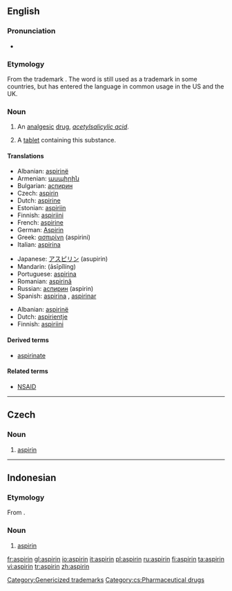 {{see|Aspirin}}
{{wikipedia}}
==English==

===Pronunciation===
*{{IPA|/ˈæspɻɪn/}}

===Etymology===
From the {{G.}} trademark {{term|Aspirin|lang=de}}. The word is still used as a trademark in some countries, but has entered the language in common usage in the US and the UK.

===Noun===
{{en-noun|aspirins|-}}

# {{context|uncountable|pharmaceutical drug}} An [[analgesic]] [[drug]], ''[[acetylsalicylic acid]]''.
# {{countable}} A [[tablet]] containing this substance.

====Translations====
{{trans-top|analgesic drug}}
* Albanian: [[aspirinë]]
* Armenian: [[ասպիրին]]
* Bulgarian: [[аспирин]] {{m}}
* Czech: [[#Czech|aspirin]] {{m}}
* Dutch: [[aspirine#Dutch|aspirine]]
* Estonian: [[aspiriin]]
* Finnish: [[aspiriini]]
* French: [[aspirine#French|aspirine]] {{f}}
* German: [[Aspirin]] {{n}}
* Greek: [[ασπιρίνη]] (aspirini)
* Italian: [[aspirina]] {{f}}
{{trans-mid}}
* Japanese: [[アスピリン]] (asupirin)
* Mandarin: {{zh-ts|阿斯匹靈|阿斯匹灵}} (āsīpǐlíng)
* Portuguese: [[aspirina#Portuguese|aspirina]] {{f}}
* Romanian: [[aspirină]] {{f}}
* Russian: [[аспирин]] (aspirin)
* Spanish: [[aspirina#Spanish|aspirina]] {{f}}, [[aspirinar]] {{f}}
{{trans-bottom}}

{{trans-top|tablet containing acetylsalicylic acid}}
* Albanian: [[aspirinë]]
* Dutch: [[aspirientje]] {{n}}
* Finnish: [[aspiriini]]
{{trans-mid}}
{{trans-bottom}}

====Derived terms====
*[[aspirinate]]

====Related terms====
*[[NSAID]]

[[Category:Genericized trademarks]]

----

==Czech==

===Noun===
{{cs-noun|g=m}}

# [[#English|aspirin]]

[[Category:cs:Pharmaceutical drugs]]

----

==Indonesian==

===Etymology===
From {{D.|id}} {{term|aspirine|lang=nl}}.

===Noun===
{{infl|id|noun}}

# [[#English|aspirin]]

[[fr:aspirin]]
[[gl:aspirin]]
[[io:aspirin]]
[[it:aspirin]]
[[pl:aspirin]]
[[ru:aspirin]]
[[fi:aspirin]]
[[ta:aspirin]]
[[vi:aspirin]]
[[tr:aspirin]]
[[zh:aspirin]]